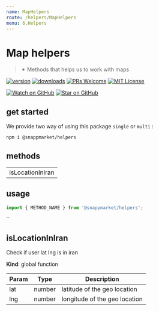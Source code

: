 ```yaml
---
name: MapHelpers
route: /helpers/MapHelpers
menu: 6.Helpers
---
```



# Map helpers
> ✴ Methods that helps us to work with maps

[![version](https://img.shields.io/npm/v/@snappmarket/helpers.svg?style=flat-square)](https://www.npmjs.com/package/@snappmarket/helpers)
[![downloads](https://img.shields.io/npm/dm/@snappmarket/helpers.svg?style=flat-square)](https://www.npmtrends.com/@snappmarket/helpers)
[![PRs Welcome](https://img.shields.io/badge/PRs-welcome-brightgreen.svg?style=flat-square)](http://makeapullrequest.com)
[![MIT License](https://img.shields.io/npm/l/@snappmarket/helpers.svg?style=flat-square)](https://github.com/snappmarket/frontend-toolbox/blob/develop/packages/ui/index.mdx)

[![Watch on GitHub](https://img.shields.io/github/watchers/snappmarket/frontend-toolbox.svg?style=social)](https://github.com/snappmarket/frontend-toolbox/watchers)
[![Star on GitHub](https://img.shields.io/github/stars/snappmarket/frontend-toolbox.svg?style=social)](https://github.com/snappmarket/frontend-toolbox/stargazers)

## get started
We provide two way of using this package `single` or `multi` :
```bash
npm i @snappmarket/helpers
```

## methods
|        |
| ------ |
| isLocationInIran                                                 |

## usage
```javascript
import { METHOD_NAME } from '@snappmarket/helpers';
```
``

<a name="isLocationInIran"></a>

## isLocationInIran
Check if user lat lng is in iran

**Kind**: global function

| Param | Type | Description |
| --- | --- | --- |
| lat | number | latitude of the geo location |
| lng | number | longitude of the geo location |


